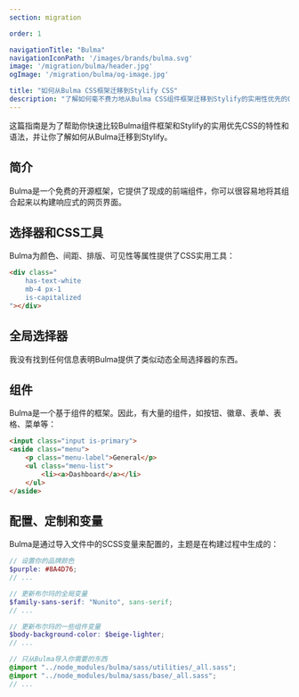 ```yaml
---
section: migration

order: 1

navigationTitle: "Bulma"
navigationIconPath: '/images/brands/bulma.svg'
image: '/migration/bulma/header.jpg'
ogImage: '/migration/bulma/og-image.jpg'

title: "如何从Bulma CSS框架迁移到Stylify CSS"
description: "了解如何毫不费力地从Bulma CSS组件框架迁移到Stylify的实用性优先的CSS，并以更少的代码更快地进行编码。"
---
```


这篇指南是为了帮助你快速比较Bulma组件框架和Stylify的实用优先CSS的特性和语法，并让你了解如何从Bulma迁移到Stylify。

<MigrationNote />

## 简介
Bulma是一个免费的开源框架，它提供了现成的前端组件，你可以很容易地将其组合起来以构建响应式的网页界面。

<MigrationStylifyDescription />

## 选择器和CSS工具

<MigrationCodeBlock image="bulma.svg">
<div slot="tool">

Bulma为颜色、间距、排版、可见性等属性提供了CSS实用工具：

```html
<div class="
	has-text-white
	mb-4 px-1
	is-capitalized
"></div>
```

</div>
<div slot="stylify">

<MigrationStylifySelectors />

</div>
</MigrationCodeBlock>


## 全局选择器

<MigrationCodeBlock image="bulma.svg">
<div slot="tool">

我没有找到任何信息表明Bulma提供了类似动态全局选择器的东西。

</div>
<div slot="stylify">

<MigrationStylifyCustomSelectors />

</div>
</MigrationCodeBlock>

## 组件
<MigrationCodeBlock image="bulma.svg">
<div slot="tool">

Bulma是一个基于组件的框架。因此，有大量的组件，如按钮、徽章、表单、表格、菜单等：

```html
<input class="input is-primary">
<aside class="menu">
	<p class="menu-label">General</p>
	<ul class="menu-list">
		<li><a>Dashboard</a></li>
	</ul>
</aside>
```

</div>
<div slot="stylify">

<MigrationStylifyComponents />

</div>
</MigrationCodeBlock>

## 配置、定制和变量
<MigrationCodeBlock image="bulma.svg">
<div slot="tool">

Bulma是通过导入文件中的SCSS变量来配置的，主题是在构建过程中生成的：

```scss
// 设置你的品牌颜色
$purple: #8A4D76;
// ...

// 更新布尔玛的全局变量
$family-sans-serif: "Nunito", sans-serif;
// ...

// 更新布尔玛的一些组件变量
$body-background-color: $beige-lighter;
// ...

// 只从Bulma导入你需要的东西
@import "../node_modules/bulma/sass/utilities/_all.sass";
@import "../node_modules/bulma/sass/base/_all.sass";
// ...
```

</div>
<div slot="stylify">

<MigrationStylifyVariables />
</div>
</MigrationCodeBlock>

<MigrationPageFooter />
